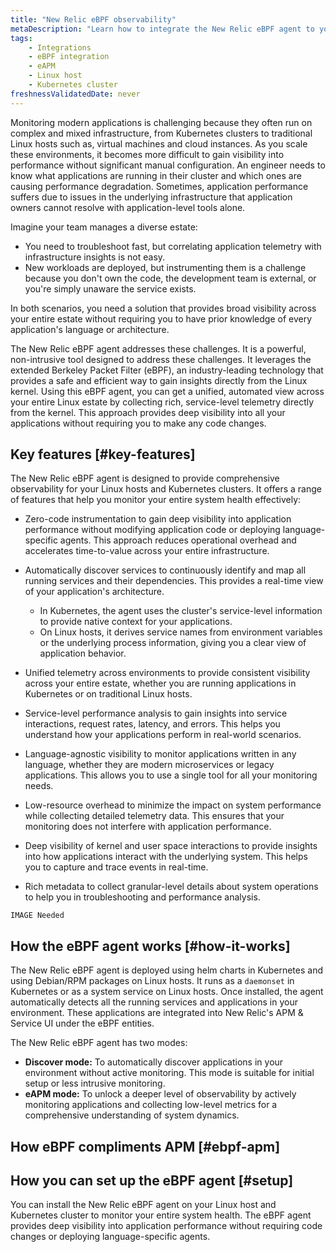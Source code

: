 ```yaml
---
title: "New Relic eBPF observability"
metaDescription: "Learn how to integrate the New Relic eBPF agent to your Linux host and Kubernetes cluster."
tags:
    - Integrations
    - eBPF integration
    - eAPM
    - Linux host
    - Kubernetes cluster
freshnessValidatedDate: never
---
```



Monitoring modern applications is challenging because they often run on complex and mixed infrastructure, from Kubernetes clusters to traditional Linux hosts such as, virtual machines and cloud instances. As you scale these environments, it becomes more difficult to gain visibility into performance without significant manual configuration. An engineer needs to know what applications are running in their cluster and which ones are causing performance degradation. Sometimes, application performance suffers due to issues in the underlying infrastructure that application owners cannot resolve with application-level tools alone. 

Imagine your team manages a diverse estate:

* You need to troubleshoot fast, but correlating application telemetry with infrastructure insights is not easy.
* New workloads are deployed, but instrumenting them is a challenge because you don't own the code, the development team is external, or you're simply unaware the service exists. 

In both scenarios, you need a solution that provides broad visibility across your entire estate without requiring you to have prior knowledge of every application's language or architecture.

The New Relic eBPF agent addresses these challenges. It is a powerful, non-intrusive tool designed to address these challenges. It leverages the extended Berkeley Packet Filter (eBPF), an industry-leading technology that provides a safe and efficient way to gain insights directly from the Linux kernel. Using this eBPF agent, you can get a unified, automated view across your entire Linux estate by collecting rich, service-level telemetry directly from the kernel. This approach provides deep visibility into all your applications without requiring you to make any code changes.


## Key features [#key-features]

The New Relic eBPF agent is designed to provide comprehensive observability for your Linux hosts and Kubernetes clusters. It offers a range of features that help you monitor your entire system health effectively:

* Zero-code instrumentation to gain deep visibility into application performance without modifying application code or deploying language-specific agents. This approach reduces operational overhead and accelerates time-to-value across your entire infrastructure.

* Automatically discover services to continuously identify and map all running services and their dependencies. This provides a real-time view of your application's architecture.

    * In Kubernetes, the agent uses the cluster's service-level information to provide native context for your applications.
    * On Linux hosts, it derives service names from environment variables or the underlying process information, giving you a clear view of application behavior.

* Unified telemetry across environments to provide consistent visibility across your entire estate, whether you are running applications in Kubernetes or on traditional Linux hosts.

* Service-level performance analysis to gain insights into service interactions, request rates, latency, and errors. This helps you understand how your applications perform in real-world scenarios.

* Language-agnostic visibility to monitor applications written in any language, whether they are modern microservices or legacy applications. This allows you to use a single tool for all your monitoring needs.

* Low-resource overhead to minimize the impact on system performance while collecting detailed telemetry data. This ensures that your monitoring does not interfere with application performance.

* Deep visibility of kernel and user space interactions to provide insights into how applications interact with the underlying system. This helps you to capture and trace events in real-time.

* Rich metadata to collect granular-level details about system operations to help you in troubleshooting and performance analysis. 

`IMAGE Needed`


## How the eBPF agent works [#how-it-works]

The New Relic eBPF agent is deployed using helm charts in Kubernetes and using Debian/RPM packages on Linux hosts. It runs as a `daemonset` in Kubernetes or as a system service on Linux hosts. Once installed, the agent automatically detects all the running services and applications in your environment. These applications are integrated into New Relic's APM & Service UI under the eBPF entities. 

The New Relic eBPF agent has two modes:

* **Discover mode:** To automatically discover applications in your environment without active monitoring. This mode is suitable for initial setup or less intrusive monitoring.
* **eAPM mode:** To unlock a deeper level of observability by actively monitoring applications and collecting low-level metrics for a comprehensive understanding of system dynamics.


## How eBPF compliments APM [#ebpf-apm]



## How you can set up the eBPF agent [#setup]

You can install the New Relic eBPF agent on your Linux host and Kubernetes cluster to monitor your entire system health. The eBPF agent provides deep visibility into application performance without requiring code changes or deploying language-specific agents.